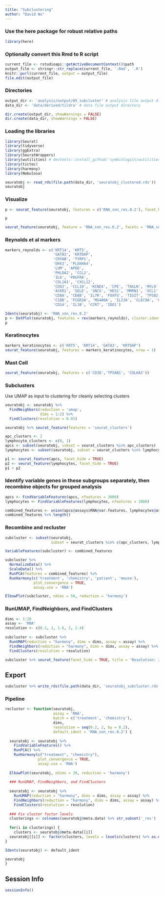 ```yaml
---
title: "Subclustering"
author: "David Wu"
---
```


### Use the here package for robust relative paths
```r
library(here)
```

### Optionally convert this Rmd to R script 
```r
current_file <- rstudioapi::getActiveDocumentContext()$path
output_file <- stringr::str_replace(current_file, '.Rmd', '.R')
knitr::purl(current_file, output = output_file)
file.edit(output_file)
```

### Directories
```r
output_dir <- 'analysis/output/05_subcluster' # analysis file output directory
data_dir <- 'data/derived/tildra' # data file output directory

dir.create(output_dir, showWarnings = FALSE)
dir.create(data_dir, showWarnings = FALSE)
```

### Loading the libraries
```r
library(Seurat) 
library(tidyverse)
library(ggExtra)
library(SeuratWrappers)
library(wutilities) # devtools::install_github('symbiologist/wutilities')
library(tictoc)
library(harmony)
library(Nebulosa)
```

```r
seuratobj <- read_rds(file.path(data_dir, 'seuratobj_clustered.rds'))
seuratobj
```

### Visualize
```r
p <- seurat_feature(seuratobj, features = c('RNA_snn_res.0.2'), facet_hide = TRUE, legend_position = 'none', title = 'Resolution: 0.2')

p
```

```r
seurat_feature(seuratobj, feature = 'RNA_snn_res.0.2', facets = 'RNA_snn_res.0.2', label = FALSE)
```
### Reynolds et al markers

```r
markers_reynolds <- c('KRT14', 'KRT5', 
                      'GATA3', 'KRTDAP',
                      'CRYAB', 'TYRP1',
                      'DKK3', 'PLEKHA4',
                      'LUM', 'APOD',
                      'PHLDA2', 'CCL2',
                      'IL6', 'PDGFRA',
                      'COL1A1', 'CXCL12',
                      'CD82', 'CCL19', 'KCNE4', 'CPE', 'TAGLN', 'MYL9', 'HEY1', 'CCL14', 'PECAM1',
                      'ACKR1', 'SELE', 'SNCG', 'HES1', 'MMRN1', 'XCL1' ,'XCL2', 'KLRC1', 'CCL5', 'GZMA', 
                      'CD8A', 'CD8B', 'IL7R', 'FOXP3', 'TIGIT', 'TPSB2', 'TPSAB1', 'CD79A', 'JCHAIN', 'CD163',
                      'C1QB', 'FCGR2A', 'MS4A6A', 'IL23A', 'CLEC9A', 'CLEC10A', 'CD1C', 'CD207', 'CD1A', 
                      'CD14', 'IL1B', 'CCR7', 'IDO1')


```

```r
Idents(seuratobj) <- 'RNA_snn_res.0.2'
p <- DotPlot(seuratobj, features = rev(markers_reynolds), cluster.idents = FALSE) + coord_flip()
p
```




### Keratinocytes
```r
markers_keratinocytes <- c('KRT5', 'KRT14', 'GATA3', 'KRTDAP')
seurat_feature(seuratobj, features = markers_keratinocytes, nrow = 1)
```


### Mast Cell
```r
seurat_feature(seuratobj, features = c('CD3D','TPSAB1', 'COL6A2'))
```
### Subclusters
Use UMAP as input to clustering for cleanly selecting clusters
```r
seuratobj <- seuratobj %>% 
  FindNeighbors(reduction = 'umap', 
                dims = 1:2) %>% 
  FindClusters(resolution = 0.01)

seuratobj %>% seurat_feature(features = 'seurat_clusters')
```

```r
apc_clusters <- 2
lymphocyte_clusters <- c(0, 1)
apcs <- subset(seuratobj, subset = seurat_clusters %in% apc_clusters)
lymphocytes <- subset(seuratobj, subset = seurat_clusters %in% lymphocyte_clusters)

p1 <- seurat_feature(apcs, facet_hide = TRUE)
p2 <- seurat_feature(lymphocytes, facet_hide = TRUE)
p1 + p2
```

### Identify variable genes in these subgroups separately, then recombine objects for grouped analysis
```r
apcs <- FindVariableFeatures(apcs, nfeatures = 3000)
lymphocytes <- FindVariableFeatures(lymphocytes, nfeatures = 3000)

combined_features <- union(apcs@assays$RNA@var.features, lymphocytes@assays$RNA@var.features)
combined_features %>% length()
```
### Recombine and recluster
```r
subcluster <- subset(seuratobj, 
                     subset = seurat_clusters %in% c(apc_clusters, lymphocyte_clusters))

VariableFeatures(subcluster) <- combined_features

subcluster %>% 
  NormalizeData() %>% 
  ScaleData() %>% 
  RunPCA(features = combined_features) %>% 
  RunHarmony(c('treatment', 'chemistry', 'patient', 'mouse'), 
             plot_convergence = TRUE, 
             assay.use = 'RNA')


```
```r
ElbowPlot(subcluster, ndims = 50, reduction = 'harmony')
```

### RunUMAP, FindNeighbors, and FindClusters 
```r
dims <- 1:20
assay <- 'RNA'
resolution <- c(0.2, 1, 1.6, 2, 2.4) 
  
subcluster <- subcluster %>% 
  RunUMAP(reduction = "harmony", dims = dims, assay = assay) %>% 
  FindNeighbors(reduction = "harmony", dims = dims, assay = assay) %>% 
  FindClusters(resolution = resolution)

subcluster %>% seurat_feature(facet_hide = TRUE, title = 'Resolution: 2.4', color_package = 'generate', color_palette = 'pimp')
```

## Export
```r
subcluster %>% write_rds(file.path(data_dir, 'seuratobj_subcluster.rds'))
```


### Pipeline
```r
recluster <- function(seuratobj, 
                      assay = 'RNA',
                      batch = c('treatment', 'chemistry'),
                      dims,
                      resolution = seq(0.2, 2, by = 0.2),
                      default_ident = 'RNA_snn_res.0.2') {
  
  seuratobj <- seuratobj %>% 
    FindVariableFeatures() %>% 
    RunPCA() %>% 
    RunHarmony(c("treatment", "chemistry"), 
               plot_convergence = TRUE, 
               assay.use = 'RNA')
  
  ElbowPlot(seuratobj, ndims = 30, reduction = 'harmony')
  
  ### RunUMAP, FindNeighbors, and FindClusters 
  
  seuratobj <- seuratobj %>% 
    RunUMAP(reduction = "harmony", dims = dims, assay = assay) %>% 
    FindNeighbors(reduction = "harmony", dims = dims, assay = assay) %>% 
    FindClusters(resolution = resolution)
  
  ### Fix cluster factor levels
  clusterings <- colnames(seuratobj@meta.data) %>% str_subset('_res')
  
  for(i in clusterings) {
    clusters <- seuratobj@meta.data[[i]]
  seuratobj[[i]] <- factor(clusters, levels = levels(clusters) %>% as.numeric() %>% sort())
}

Idents(seuratobj) <- default_ident

seuratobj
}
```


## Session Info
```r
sessionInfo()
```



